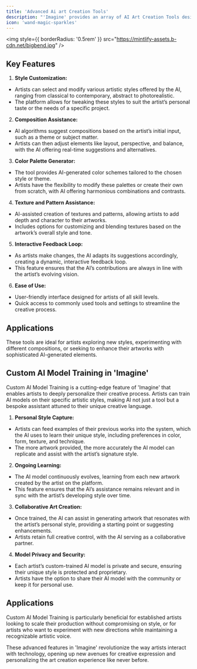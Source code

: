 ```yaml
---
title: 'Advanced Ai art Creation Tools'
description: "'Imagine' provides an array of AI Art Creation Tools designed to seamlessly blend the power of artificial intelligence with the artist's unique creative vision. These tools are crafted to assist artists at every stage of the digital art creation process."
icon: 'wand-magic-sparkles'
---
```


<img
  style={{ borderRadius: '0.5rem' }}
  src="https://mintlify-assets.b-cdn.net/bigbend.jpg"
/>

## Key Features

1. **Style Customization:**
- Artists can select and modify various artistic styles offered by the AI, ranging from classical to contemporary, abstract to photorealistic.
- The platform allows for tweaking these styles to suit the artist’s personal taste or the needs of a specific project.

2. **Composition Assistance:**
- AI algorithms suggest compositions based on the artist’s initial input, such as a theme or subject matter.
- Artists can then adjust elements like layout, perspective, and balance, with the AI offering real-time suggestions and alternatives.

3. **Color Palette Generator:**
- The tool provides AI-generated color schemes tailored to the chosen style or theme.
- Artists have the flexibility to modify these palettes or create their own from scratch, with AI offering harmonious combinations and contrasts.

4. **Texture and Pattern Assistance:**
- AI-assisted creation of textures and patterns, allowing artists to add depth and character to their artworks.
- Includes options for customizing and blending textures based on the artwork’s overall style and tone.

5. **Interactive Feedback Loop:**
- As artists make changes, the AI adapts its suggestions accordingly, creating a dynamic, interactive feedback loop.
- This feature ensures that the AI’s contributions are always in line with the artist’s evolving vision.

6. **Ease of Use:**
- User-friendly interface designed for artists of all skill levels.
- Quick access to commonly used tools and settings to streamline the creative process.


## Applications
These tools are ideal for artists exploring new styles, experimenting with different compositions, or seeking to enhance their artworks with sophisticated AI-generated elements.

## Custom AI Model Training in 'Imagine'
Custom AI Model Training is a cutting-edge feature of 'Imagine' that enables artists to deeply personalize their creative process. Artists can train AI models on their specific artistic styles, making AI not just a tool but a bespoke assistant attuned to their unique creative language.

1. **Personal Style Capture:**  
- Artists can feed examples of their previous works into the system, which the AI uses to learn their unique style, including preferences in color, form, texture, and technique. 
- The more artwork provided, the more accurately the AI model can replicate and assist with the artist’s signature style. 

2. **Ongoing Learning:**  
- The AI model continuously evolves, learning from each new artwork created by the artist on the platform. 
- This feature ensures that the AI’s assistance remains relevant and in sync with the artist’s developing style over time. 

3. **Collaborative Art Creation:**  
- Once trained, the AI can assist in generating artwork that resonates with the artist’s personal style, providing a starting point or suggesting enhancements. 
- Artists retain full creative control, with the AI serving as a collaborative partner. 

4. **Model Privacy and Security:**  
- Each artist’s custom-trained AI model is private and secure, ensuring their unique style is protected and proprietary. 
- Artists have the option to share their AI model with the community or keep it for personal use.

## Applications 
Custom AI Model Training is particularly beneficial for established artists looking to scale their production without compromising on style, or for artists who want to experiment with new directions while maintaining a recognizable artistic voice. 


These advanced features in 'Imagine' revolutionize the way artists interact with technology, opening up new avenues for creative expression and personalizing the art creation experience like never before.
